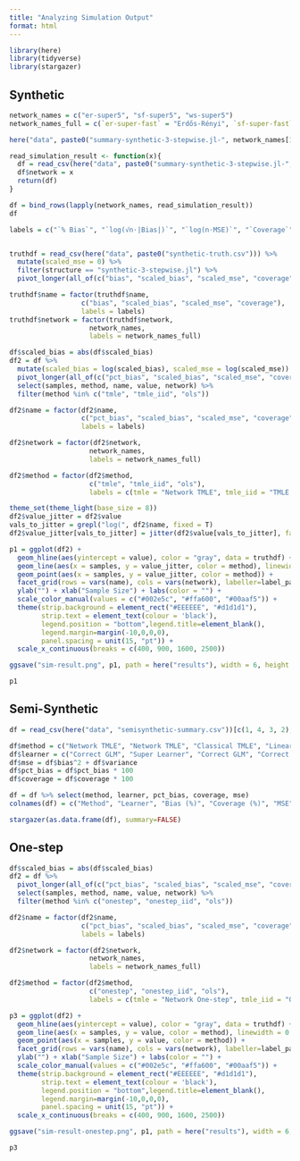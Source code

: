 ```yaml
---
title: "Analyzing Simulation Output"
format: html
---
```


```r
library(here)
library(tidyverse)
library(stargazer)

```

## Synthetic

```r
network_names = c("er-super5", "sf-super5", "ws-super5")
network_names_full = c(`er-super-fast` = "Erdős-Rényi", `sf-super-fast` = "Scale-Free", `ws-super-fast` = "Watts-Strogatz")

here("data", paste0("summary-synthetic-3-stepwise.jl-", network_names[1], ".csv"))

read_simulation_result <- function(x){
  df = read_csv(here("data", paste0("summary-synthetic-3-stepwise.jl-", x, ".csv")))
  df$network = x
  return(df)
}

df = bind_rows(lapply(network_names, read_simulation_result))
df

```
```r
labels = c("`% Bias`", "`log(√n·|Bias|)`", "`log(n·MSE)`", "`Coverage`")


truthdf = read_csv(here("data", paste0("synthetic-truth.csv"))) %>% 
  mutate(scaled_mse = 0) %>%
  filter(structure == "synthetic-3-stepwise.jl") %>%
  pivot_longer(all_of(c("bias", "scaled_bias", "scaled_mse", "coverage")))

truthdf$name = factor(truthdf$name, 
                  c("bias", "scaled_bias", "scaled_mse", "coverage"), 
                  labels = labels)
truthdf$network = factor(truthdf$network,
                    network_names,
                    labels = network_names_full)

```



```r

df$scaled_bias = abs(df$scaled_bias)
df2 = df %>% 
  mutate(scaled_bias = log(scaled_bias), scaled_mse = log(scaled_mse)) %>%
  pivot_longer(all_of(c("pct_bias", "scaled_bias", "scaled_mse", "coverage"))) %>% 
  select(samples, method, name, value, network) %>%
  filter(method %in% c("tmle", "tmle_iid", "ols"))

df2$name = factor(df2$name, 
                  c("pct_bias", "scaled_bias", "scaled_mse", "coverage"), 
                  labels = labels)

df2$network = factor(df2$network,
                    network_names,
                    labels = network_names_full)

df2$method = factor(df2$method,
                    c("tmle", "tmle_iid", "ols"),
                    labels = c(tmle = "Network TMLE", tmle_iid = "TMLE (No Network)", ols = "Linear Regression (No Network)"))


```

```r

theme_set(theme_light(base_size = 8))
df2$value_jitter = df2$value
vals_to_jitter = grepl("log(", df2$name, fixed = T)
df2$value_jitter[vals_to_jitter] = jitter(df2$value[vals_to_jitter], factor = 1000)

p1 = ggplot(df2) + 
  geom_hline(aes(yintercept = value), color = "gray", data = truthdf) + 
  geom_line(aes(x = samples, y = value_jitter, color = method), linewidth = 0.5) +
  geom_point(aes(x = samples, y = value_jitter, color = method)) +
  facet_grid(rows = vars(name), cols = vars(network), labeller=label_parsed, scales = "free_y") + 
  ylab("") + xlab("Sample Size") + labs(color = "") +
  scale_color_manual(values = c("#002e5c", "#ffa600", "#00aaf5")) + 
  theme(strip.background = element_rect("#EEEEEE", "#d1d1d1"), 
        strip.text = element_text(colour = 'black'), 
        legend.position = "bottom",legend.title=element_blank(), 
        legend.margin=margin(-10,0,0,0),
        panel.spacing = unit(15, "pt")) +
  scale_x_continuous(breaks = c(400, 900, 1600, 2500))

ggsave("sim-result.png", p1, path = here("results"), width = 6, height = 6)

p1

```

## Semi-Synthetic

```r
df = read_csv(here("data", "semisynthetic-summary.csv"))[c(1, 4, 3, 2), ]

df$method = c("Network TMLE", "Network TMLE", "Classical TMLE", "Linear Regression")
df$learner = c("Correct GLM", "Super Learner", "Correct GLM", "Correct GLM")
df$mse = df$bias^2 + df$variance
df$pct_bias = df$pct_bias * 100
df$coverage = df$coverage * 100

df = df %>% select(method, learner, pct_bias, coverage, mse)
colnames(df) = c("Method", "Learner", "Bias (%)", "Coverage (%)", "MSE")
```

```r
stargazer(as.data.frame(df), summary=FALSE)
```

## One-step

```r
df$scaled_bias = abs(df$scaled_bias)
df2 = df %>% 
  pivot_longer(all_of(c("pct_bias", "scaled_bias", "scaled_mse", "coverage"))) %>% 
  select(samples, method, name, value, network) %>%
  filter(method %in% c("onestep", "onestep_iid", "ols"))

df2$name = factor(df2$name, 
                  c("pct_bias", "scaled_bias", "scaled_mse", "coverage"), 
                  labels = labels)

df2$network = factor(df2$network,
                    network_names,
                    labels = network_names_full)

df2$method = factor(df2$method,
                    c("onestep", "onestep_iid", "ols"),
                    labels = c(tmle = "Network One-step", tmle_iid = "One-step (No Network)", ols = "Linear Regression (No Network)"))
```

```r
p3 = ggplot(df2) + 
  geom_hline(aes(yintercept = value), color = "gray", data = truthdf) + 
  geom_line(aes(x = samples, y = value, color = method), linewidth = 0.5) +
  geom_point(aes(x = samples, y = value, color = method)) +
  facet_grid(rows = vars(name), cols = vars(network), labeller=label_parsed, scales = "free_y") + 
  ylab("") + xlab("Sample Size") + labs(color = "") +
  scale_color_manual(values = c("#002e5c", "#ffa600", "#00aaf5")) + 
  theme(strip.background = element_rect("#EEEEEE", "#d1d1d1"), 
        strip.text = element_text(colour = 'black'), 
        legend.position = "bottom",legend.title=element_blank(), 
        legend.margin=margin(-10,0,0,0),
        panel.spacing = unit(15, "pt")) +
  scale_x_continuous(breaks = c(400, 900, 1600, 2500))

ggsave("sim-result-onestep.png", p1, path = here("results"), width = 6, height = 6)

p3
```

